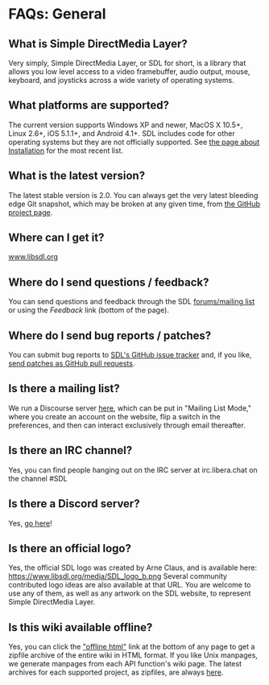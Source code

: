 = FAQs: General =


== What is Simple DirectMedia Layer? ==
Very simply, Simple DirectMedia Layer, or SDL for short, is a library that allows you low level access to a video framebuffer, audio output, mouse, keyboard, and joysticks across a wide variety of operating systems.

== What platforms are supported? ==
The current version supports Windows XP and newer, MacOS X 10.5+, Linux 2.6+, iOS 5.1.1+, and Android 4.1+.  SDL includes code for other operating systems but they are not officially supported.  See <!-- http://hg.libsdl.org/SDL/file/default/docs/README-platforms.md --> [[Installation|the page about Installation]] for the most recent list.

== What is the latest version? ==
The latest stable version is 2.0. You can always get the very latest bleeding edge Git snapshot, which may be broken at any given time, from [https://github.com/libsdl-org/SDL the GitHub project page].

== Where can I get it? ==
[https://www.libsdl.org/ www.libsdl.org]

== Where do I send questions / feedback? ==
You can send questions and feedback through the SDL [https://discourse.libsdl.org/ forums/mailing list] or using the ''Feedback'' link (bottom of the page).

== Where do I send bug reports / patches? ==
You can submit bug reports to [https://github.com/libsdl-org/SDL/issues SDL's GitHub issue tracker] and, if you like, [https://github.com/libsdl-org/SDL/pulls send patches as GitHub pull requests].

== Is there a mailing list? ==
We run a Discourse server [https://discourse.libsdl.org/ here], which can be put in "Mailing List Mode," where you create an account on the website, flip a switch in the preferences, and then can interact exclusively through email thereafter.

== Is there an IRC channel? ==
Yes, you can find people hanging out on the IRC server at irc.libera.chat on the channel #SDL

== Is there a Discord server? ==
Yes, [https://discord.com/invite/BwpFGBWsv8 go here]!

== Is there an official logo? ==
Yes, the official SDL logo was created by Arne Claus, and is available here: https://www.libsdl.org/media/SDL_logo_b.png Several community contributed logo ideas are also available at that URL. You are welcome to use any of them, as well as any artwork on the SDL website, to represent Simple DirectMedia Layer.

== Is this wiki available offline? ==
Yes, you can click the [https://wiki.libsdl.org/static_files/offline/sdlwiki.zip "offline html"] link at the bottom of any page to get a zipfile archive of the entire wiki in HTML format. If you like Unix manpages, we generate manpages from each API function's wiki page. The latest archives for each supported project, as zipfiles, are always [https://wiki.libsdl.org/static_files/offline/manpages/ here].

<!--
== I have a project that uses SDL, how do I add it to the SDL website? ==
If you have a project that you feel is ready for the general public, you can add it to the SDL website:

 1. Create an account under the Site Actions menu on the SDL website (http://www.libsdl.org/index.php)
 1. Log in from the Site Actions menu with your account
 1. Go to the Download page that matches your project type (Games, Applications, etc.)
 1. Click on the "submit" button at the bottom of the page
 1. Fill in the form and click Submit at the bottom
-->